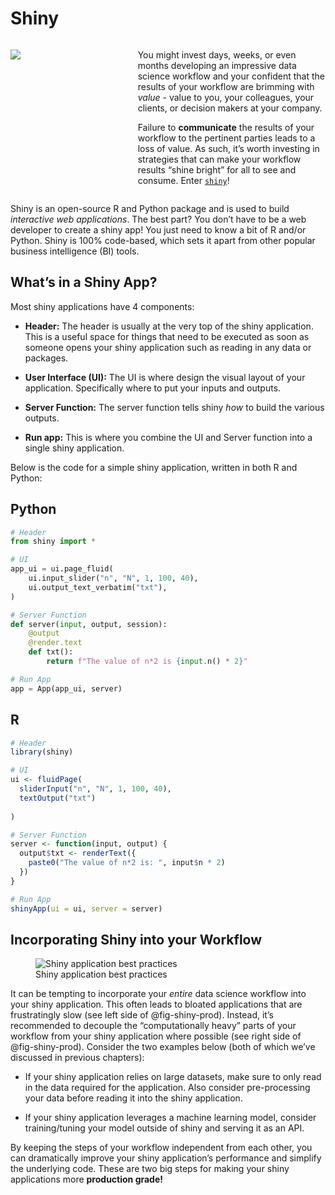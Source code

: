 # Shiny

::: columns
::: {.column width="30%"}
![](images/shiny.png){fig-align="center"}
:::

::: {.column width="5%"}
:::

::: {.column width="65%"}
You might invest days, weeks, or even months developing an impressive data science workflow and your confident that the results of your workflow are brimming with *value* - value to you, your colleagues, your clients, or decision makers at your company.

Failure to **communicate** the results of your workflow to the pertinent parties leads to a loss of value. As such, it's worth investing in strategies that can make your workflow results "shine bright" for all to see and consume. Enter [`shiny`](https://shiny.posit.co/)!
:::
:::

Shiny is an open-source R and Python package and is used to build *interactive web applications*. The best part? You don't have to be a web developer to create a shiny app! You just need to know a bit of R and/or Python. Shiny is 100% code-based, which sets it apart from other popular business intelligence (BI) tools.

## What's in a Shiny App?

Most shiny applications have 4 components:

-   **Header:** The header is usually at the very top of the shiny application. This is a useful space for things that need to be executed as soon as someone opens your shiny application such as reading in any data or packages.

-   **User Interface (UI):** The UI is where design the visual layout of your application. Specifically where to put your inputs and outputs.

-   **Server Function:** The server function tells shiny *how* to build the various outputs.

-   **Run app:** This is where you combine the UI and Server function into a single shiny application.

Below is the code for a simple shiny application, written in both R and Python:

::: {.panel-tabset group="language"}
## Python

``` python
# Header
from shiny import *

# UI
app_ui = ui.page_fluid(
    ui.input_slider("n", "N", 1, 100, 40),
    ui.output_text_verbatim("txt"),
)

# Server Function
def server(input, output, session):
    @output
    @render.text
    def txt():
        return f"The value of n*2 is {input.n() * 2}"

# Run App
app = App(app_ui, server)
```

## R

``` r
# Header
library(shiny)

# UI
ui <- fluidPage(
  sliderInput("n", "N", 1, 100, 40),
  textOutput("txt")
  
)

# Server Function
server <- function(input, output) {
  output$txt <- renderText({
    paste0("The value of n*2 is: ", input$n * 2)
  })
}

# Run App
shinyApp(ui = ui, server = server)
```
:::

## Incorporating Shiny into your Workflow

![Shiny application best practices](images/shiny-prod.jpg){#fig-shiny-prod}

It can be tempting to incorporate your *entire* data science workflow into your shiny application. This often leads to bloated applications that are frustratingly slow (see left side of @fig-shiny-prod). Instead, it's recommended to decouple the "computationally heavy" parts of your workflow from your shiny application where possible (see right side of @fig-shiny-prod). Consider the two examples below (both of which we've discussed in previous chapters):

-   If your shiny application relies on large datasets, make sure to only read in the data required for the application. Also consider pre-processing your data before reading it into the shiny application.

-   If your shiny application leverages a machine learning model, consider training/tuning your model outside of shiny and serving it as an API.

By keeping the steps of your workflow independent from each other, you can dramatically improve your shiny application's performance and simplify the underlying code. These are two big steps for making your shiny applications more **production grade!**
